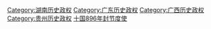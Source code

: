 {{Catnav|頁面分類|各種主題的頁面分類|依中国各省来作的分类|中国各地历史|貴州歷史}}
{{Catnav|頁面分類|各種主題的頁面分類|依中国各省来作的分类|中国各地历史|湖南歷史}}
{{Catnav|頁面分類|各種主題的頁面分類|依中国各省来作的分类|中国各地历史|廣西歷史}}
{{Catnav|頁面分類|各種主題的頁面分類|依中国各省来作的分类|中国各地历史|广东历史}}
{{Catnav|頁面分類|...|中国朝代|五代十国}}

{{catmore}}
[[Category:湖南历史政权|Category:湖南历史政权]]
[[Category:广东历史政权|Category:广东历史政权]]
[[Category:广西历史政权|Category:广西历史政权]]
[[Category:贵州历史政权|Category:贵州历史政权]]
[[Category:五代十国|十国896年封节度使]]
